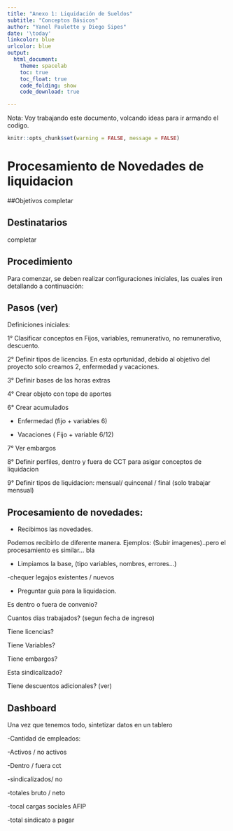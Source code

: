 ```yaml
---
title: "Anexo 1: Liquidación de Sueldos"
subtitle: "Conceptos Básicos"
author: "Yanel Paulette y Diego Sipes"
date: '\today'
linkcolor: blue
urlcolor: blue
output:
  html_document:
    theme: spacelab
    toc: true
    toc_float: true
    code_folding: show
    code_download: true

---
```


Nota: Voy trabajando este documento, volcando ideas para ir armando el codigo. 

```r
knitr::opts_chunk$set(warning = FALSE, message = FALSE) 
```

# Procesamiento de Novedades de liquidacion 

##Objetivos
completar

## Destinatarios
completar

## Procedimiento

Para comenzar, se deben realizar configuraciones iniciales, las cuales iren detallando a continuación: 


## Pasos (ver)

Definiciones iniciales: 

1° Clasificar conceptos en Fijos, variables, remunerativo, no remunerativo, descuento.

2° Definir tipos de licencias. En esta oprtunidad, debido al objetivo del proyecto  solo creamos 2, enfermedad y vacaciones. 

3° Definir bases de las horas extras

4° Crear objeto con tope de aportes 

6° Crear acumulados

 - Enfermedad (fijo + variables 6)
 
 - Vacaciones ( Fijo + variable 6/12)
 
7° Ver embargos

8° Definir perfiles, dentro y fuera de CCT para asigar conceptos de liquidacion 

9° Definir tipos de liquidacion: mensual/ quincenal  / final (solo trabajar mensual)


## Procesamiento de novedades: 

- Recibimos las novedades. 

Podemos recibirlo de diferente manera. Ejemplos: (Subir imagenes)..pero el procesamiento es similar... bla


- Limpiamos la base, (tipo variables, nombres, errores...)


-chequer legajos existentes / nuevos 


- Preguntar guia para la liquidacion. 


Es dentro o fuera de convenio?

Cuantos dias trabajados? (segun fecha de ingreso)

Tiene licencias? 

Tiene Variables?

Tiene embargos?

Esta sindicalizado?

Tiene descuentos adicionales? (ver)


## Dashboard

Una vez que tenemos todo, sintetizar datos en un tablero

-Cantidad de empleados:

-Activos  / no activos

-Dentro   / fuera cct

-sindicalizados/ no 

-totales bruto / neto

-tocal cargas sociales AFIP

-total sindicato a pagar

